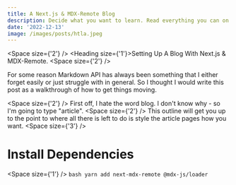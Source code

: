 ```yaml
---
title: A Next.js & MDX-Remote Blog
description: Decide what you want to learn. Read everything you can on it, especially what you enjoy. Keep improving your questions.
date: '2022-12-13'
image: /images/posts/htla.jpeg
---
```


<Space size={'2'} />
<Heading size={'1'}>Setting Up A Blog With Next.js & MDX-Remote.</Heading>
<Space size={'2'} />

For some reason Markdown API has always been something that I either forget easily or just struggle with in general. So I thought I would write this post as a walkthrough of how to get things moving.

<Space size={'2'} />
First off, I hate the word blog. I don't know why - so I'm going to type "article".
<Space size={'2'} />
This outline will get you up to the point to where all there is left to do is style the article pages how you want.
<Space size={'3'} />

# **Install Dependencies**

<Space size={'1'} />
```bash yarn add next-mdx-remote @mdx-js/loader ```

